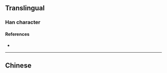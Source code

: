 {{also|蛋|蜑}}
{{character info/new}}
==Translingual==

===Han character===
{{Han char|rn=103|rad=疋|as=05|sn=10|four=|canj=NYOM|ids=⿱疋旦}}

====References====
* {{Han ref|kx=0767.201|dj=1177.210|hdz=42749.060|uh=758D|ud=30093}}

----

==Chinese==
{{zh-see|蜑|v}}